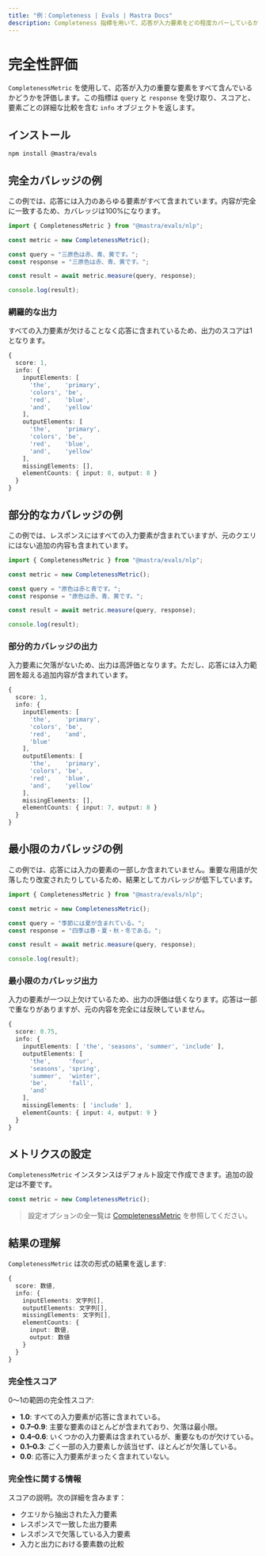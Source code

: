 ```yaml
---
title: "例：Completeness | Evals | Mastra Docs"
description: Completeness 指標を用いて、応答が入力要素をどの程度カバーしているかを評価する例。
---
```




# 完全性評価

<ScorerCallout />

`CompletenessMetric` を使用して、応答が入力の重要な要素をすべて含んでいるかどうかを評価します。この指標は `query` と `response` を受け取り、スコアと、要素ごとの詳細な比較を含む `info` オブジェクトを返します。

## インストール

```bash copy
npm install @mastra/evals
```


## 完全カバレッジの例

この例では、応答には入力のあらゆる要素がすべて含まれています。内容が完全に一致するため、カバレッジは100%になります。

```typescript filename="src/example-complete-coverage.ts" showLineNumbers copy
import { CompletenessMetric } from "@mastra/evals/nlp";

const metric = new CompletenessMetric();

const query = "三原色は赤、青、黄です。";
const response = "三原色は赤、青、黄です。";

const result = await metric.measure(query, response);

console.log(result);
```


### 網羅的な出力

すべての入力要素が欠けることなく応答に含まれているため、出力のスコアは1となります。

```typescript
{
  score: 1,
  info: {
    inputElements: [
      'the',    'primary',
      'colors', 'be',
      'red',    'blue',
      'and',    'yellow'
    ],
    outputElements: [
      'the',    'primary',
      'colors', 'be',
      'red',    'blue',
      'and',    'yellow'
    ],
    missingElements: [],
    elementCounts: { input: 8, output: 8 }
  }
}
```


## 部分的なカバレッジの例

この例では、レスポンスにはすべての入力要素が含まれていますが、元のクエリにはない追加の内容も含まれています。

```typescript filename="src/example-partial-coverage.ts" showLineNumbers copy
import { CompletenessMetric } from "@mastra/evals/nlp";

const metric = new CompletenessMetric();

const query = "原色は赤と青です。";
const response = "原色は赤、青、黄です。";

const result = await metric.measure(query, response);

console.log(result);
```


### 部分的カバレッジの出力

入力要素に欠落がないため、出力は高評価となります。ただし、応答には入力範囲を超える追加内容が含まれています。

```typescript
{
  score: 1,
  info: {
    inputElements: [
      'the',    'primary',
      'colors', 'be',
      'red',    'and',
      'blue'
    ],
    outputElements: [
      'the',    'primary',
      'colors', 'be',
      'red',    'blue',
      'and',    'yellow'
    ],
    missingElements: [],
    elementCounts: { input: 7, output: 8 }
  }
}
```


## 最小限のカバレッジの例

この例では、応答には入力の要素の一部しか含まれていません。重要な用語が欠落したり改変されたりしているため、結果としてカバレッジが低下しています。

```typescript filename="src/example-minimal-coverage.ts" showLineNumbers copy
import { CompletenessMetric } from "@mastra/evals/nlp";

const metric = new CompletenessMetric();

const query = "季節には夏が含まれている。";
const response = "四季は春・夏・秋・冬である。";

const result = await metric.measure(query, response);

console.log(result);
```


### 最小限のカバレッジ出力

入力の要素が一つ以上欠けているため、出力の評価は低くなります。応答は一部で重なりがありますが、元の内容を完全には反映していません。

```typescript
{
  score: 0.75,
  info: {
    inputElements: [ 'the', 'seasons', 'summer', 'include' ],
    outputElements: [
      'the',     'four',
      'seasons', 'spring',
      'summer',  'winter',
      'be',      'fall',
      'and'
    ],
    missingElements: [ 'include' ],
    elementCounts: { input: 4, output: 9 }
  }
}
```


## メトリクスの設定

`CompletenessMetric` インスタンスはデフォルト設定で作成できます。追加の設定は不要です。

```typescript showLineNumbers copy
const metric = new CompletenessMetric();
```

> 設定オプションの全一覧は [CompletenessMetric](/reference/evals/completeness.mdx) を参照してください。


## 結果の理解

`CompletenessMetric` は次の形式の結果を返します:

```typescript
{
  score: 数値,
  info: {
    inputElements: 文字列[],
    outputElements: 文字列[],
    missingElements: 文字列[],
    elementCounts: {
      input: 数値,
      output: 数値
    }
  }
}

```


### 完全性スコア

0〜1の範囲の完全性スコア:

- **1.0**: すべての入力要素が応答に含まれている。
- **0.7–0.9**: 主要な要素のほとんどが含まれており、欠落は最小限。
- **0.4–0.6**: いくつかの入力要素は含まれているが、重要なものが欠けている。
- **0.1–0.3**: ごく一部の入力要素しか該当せず、ほとんどが欠落している。
- **0.0**: 応答に入力要素がまったく含まれていない。

### 完全性に関する情報

スコアの説明。次の詳細を含みます：

- クエリから抽出された入力要素
- レスポンスで一致した出力要素
- レスポンスで欠落している入力要素
- 入力と出力における要素数の比較

<GithubLink
  outdated={true}
  marginTop='mt-16'
  link="https://github.com/mastra-ai/mastra/blob/main/examples/basics/evals/completeness"
/>